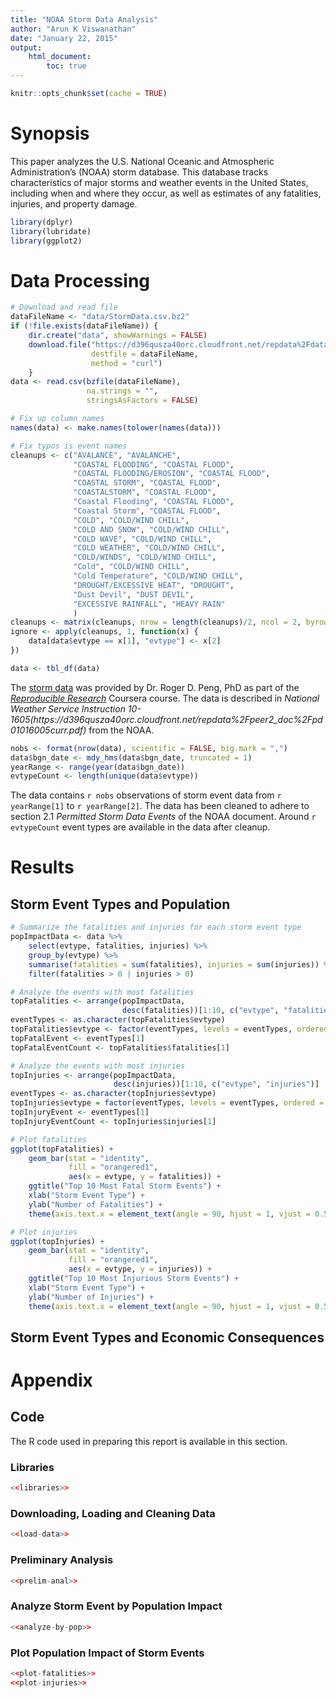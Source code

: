 ```yaml
---
title: "NOAA Storm Data Analysis"
author: "Arun K Viswanathan"
date: "January 22, 2015"
output: 
    html_document: 
        toc: true
---
```


```r
knitr::opts_chunk$set(cache = TRUE)
```

# Synopsis

This paper analyzes the U.S. National Oceanic and Atmospheric Administration's 
(NOAA) storm database. This database tracks characteristics of major storms and 
weather events in the United States, including when and where they occur, as 
well as estimates of any fatalities, injuries, and property damage.

```r
library(dplyr)
library(lubridate)
library(ggplot2)
```

# Data Processing

```r
# Download and read file
dataFileName <- "data/StormData.csv.bz2"
if (!file.exists(dataFileName)) {
    dir.create("data", showWarnings = FALSE)
    download.file("https://d396qusza40orc.cloudfront.net/repdata%2Fdata%2FStormData.csv.bz2",
                  destfile = dataFileName,
                  method = "curl")
    }
data <- read.csv(bzfile(dataFileName), 
                 na.strings = "", 
                 stringsAsFactors = FALSE)

# Fix up column names
names(data) <- make.names(tolower(names(data)))

# Fix typos is event names
cleanups <- c("AVALANCE", "AVALANCHE",
              "COASTAL FLOODING", "COASTAL FLOOD",
              "COASTAL FLOODING/EROSION", "COASTAL FLOOD",
              "COASTAL STORM", "COASTAL FLOOD",
              "COASTALSTORM", "COASTAL FLOOD",
              "Coastal Flooding", "COASTAL FLOOD",
              "Coastal Storm", "COASTAL FLOOD",
              "COLD", "COLD/WIND CHILL",
              "COLD AND SNOW", "COLD/WIND CHILL",
              "COLD WAVE", "COLD/WIND CHILL",
              "COLD WEATHER", "COLD/WIND CHILL",
              "COLD/WINDS", "COLD/WIND CHILL",
              "Cold", "COLD/WIND CHILL",
              "Cold Temperature", "COLD/WIND CHILL",
              "DROUGHT/EXCESSIVE HEAT", "DROUGHT",
              "Dust Devil", "DUST DEVIL",
              "EXCESSIVE RAINFALL", "HEAVY RAIN"
              )
cleanups <- matrix(cleanups, nrow = length(cleanups)/2, ncol = 2, byrow = TRUE)
ignore <- apply(cleanups, 1, function(x) {
    data[data$evtype == x[1], "evtype"] <- x[2]    
})

data <- tbl_df(data)
```

The 
[storm data](https://d396qusza40orc.cloudfront.net/repdata%2Fdata%2FStormData.csv.bz2) 
was provided by Dr. Roger D. Peng, PhD as part of the
_[Reproducible Research](https://class.coursera.org/repdata-010)_ 
Coursera course. The data is described in 
_National Weather Service Instruction 10-1605(https://d396qusza40orc.cloudfront.net/repdata%2Fpeer2_doc%2Fpd01016005curr.pdf)_ 
from the NOAA. 

```r
nobs <- format(nrow(data), scientific = FALSE, big.mark = ",")
data$bgn_date <- mdy_hms(data$bgn_date, truncated = 1)
yearRange <- range(year(data$bgn_date))
evtypeCount <- length(unique(data$evtype))
```

The data contains `r nobs` observations of storm event data from 
`r yearRange[1]` to `r yearRange[2]`. The data has been cleaned to adhere to
section 2.1 _Permitted Storm Data Events_ of the NOAA document. Around 
`r evtypeCount` event types are available in the data after cleanup.

# Results

## Storm Event Types and Population 

```r
# Summarize the fatalities and injuries for each storm event type
popImpactData <- data %>%
    select(evtype, fatalities, injuries) %>%
    group_by(evtype) %>%
    summarise(fatalities = sum(fatalities), injuries = sum(injuries)) %>%
    filter(fatalities > 0 | injuries > 0)

# Analyze the events with most fatalities
topFatalities <- arrange(popImpactData, 
                         desc(fatalities))[1:10, c("evtype", "fatalities")]
eventTypes <- as.character(topFatalities$evtype)
topFatalities$evtype <- factor(eventTypes, levels = eventTypes, ordered = TRUE)
topFatalEvent <- eventTypes[1]
topFatalEventCount <- topFatalities$fatalities[1]

# Analyze the events with most injuries
topInjuries <- arrange(popImpactData, 
                       desc(injuries))[1:10, c("evtype", "injuries")]
eventTypes <- as.character(topInjuries$evtype)
topInjuries$evtype = factor(eventTypes, levels = eventTypes, ordered = TRUE)
topInjuryEvent <- eventTypes[1]
topInjuryEventCount <- topInjuries$injuries[1]
```

```r
# Plot fatalities
ggplot(topFatalities) +
    geom_bar(stat = "identity", 
             fill = "orangered1",
             aes(x = evtype, y = fatalities)) +
    ggtitle("Top 10 Most Fatal Storm Events") +
    xlab("Storm Event Type") +
    ylab("Number of Fatalities") +
    theme(axis.text.x = element_text(angle = 90, hjust = 1, vjust = 0.5, size = 10))
```

```r
# Plot injuries
ggplot(topInjuries) +
    geom_bar(stat = "identity", 
             fill = "orangered1",
             aes(x = evtype, y = injuries)) +
    ggtitle("Top 10 Most Injurious Storm Events") +
    xlab("Storm Event Type") +
    ylab("Number of Injuries") +
    theme(axis.text.x = element_text(angle = 90, hjust = 1, vjust = 0.5, size = 10))
```

## Storm Event Types and Economic Consequences

# Appendix

## Code 

The R code used in preparing this report is available in this section.

### Libraries

```r
<<libraries>>
```
    
### Downloading, Loading and Cleaning Data
    
```r
<<load-data>>
```

### Preliminary Analysis

```r
<<prelim-anal>>
```

### Analyze Storm Event by Population Impact
```r
<<analyze-by-pop>>
```

### Plot Population Impact of Storm Events
```r
<<plot-fatalities>>
<<plot-injuries>>
```
